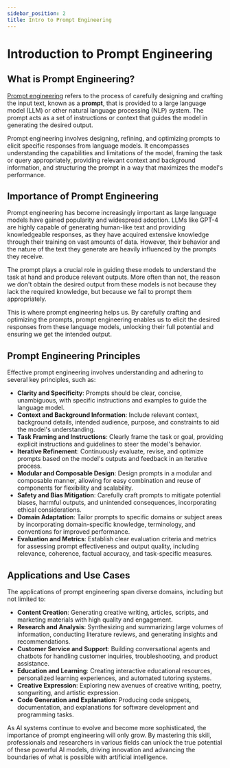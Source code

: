 ```yaml
---
sidebar_position: 2
title: Intro to Prompt Engineering
---
```


# Introduction to Prompt Engineering

## What is Prompt Engineering?

[Prompt engineering](https://en.wikipedia.org/wiki/Prompt_engineering) refers to the process of carefully designing and crafting the input text, known as a **prompt**, that is provided to a large language model (LLM) or other natural language processing (NLP) system. The prompt acts as a set of instructions or context that guides the model in generating the desired output.

Prompt engineering involves designing, refining, and optimizing prompts to elicit specific responses from language models. It encompasses understanding the capabilities and limitations of the model, framing the task or query appropriately, providing relevant context and background information, and structuring the prompt in a way that maximizes the model's performance.

## Importance of Prompt Engineering

Prompt engineering has become increasingly important as large language models have gained popularity and widespread adoption.
LLMs like GPT-4 are highly capable of generating human-like text and providing knowledgeable responses, as they have acquired extensive knowledge through their training on vast amounts of data. However, their behavior and the nature of the text they generate are heavily influenced by the prompts they receive.

The prompt plays a crucial role in guiding these models to understand the task at hand and produce relevant outputs. More often than not, the reason we don't obtain the desired output from these models is not because they lack the required knowledge, but because we fail to prompt them appropriately.

This is where prompt engineering helps us. By carefully crafting and optimizing the prompts, prompt engineering enables us to elicit the desired responses from these language models, unlocking their full potential and ensuring we get the intended output.

## Prompt Engineering Principles

Effective prompt engineering involves understanding and adhering to several key principles, such as:

- **Clarity and Specificity**: Prompts should be clear, concise, unambiguous, with specific instructions and examples to guide the language model.
- **Context and Background Information**: Include relevant context, background details, intended audience, purpose, and constraints to aid the model's understanding.
- **Task Framing and Instructions**: Clearly frame the task or goal, providing explicit instructions and guidelines to steer the model's behavior.
- **Iterative Refinement**: Continuously evaluate, revise, and optimize prompts based on the model's outputs and feedback in an iterative process.
- **Modular and Composable Design**: Design prompts in a modular and composable manner, allowing for easy combination and reuse of components for flexibility and scalability.
- **Safety and Bias Mitigation**: Carefully craft prompts to mitigate potential biases, harmful outputs, and unintended consequences, incorporating ethical considerations.
- **Domain Adaptation**: Tailor prompts to specific domains or subject areas by incorporating domain-specific knowledge, terminology, and conventions for improved performance.
- **Evaluation and Metrics**: Establish clear evaluation criteria and metrics for assessing prompt effectiveness and output quality, including relevance, coherence, factual accuracy, and task-specific measures.

## Applications and Use Cases

The applications of prompt engineering span diverse domains, including but not limited to:

- **Content Creation**: Generating creative writing, articles, scripts, and marketing materials with high quality and engagement.
- **Research and Analysis**: Synthesizing and summarizing large volumes of information, conducting literature reviews, and generating insights and recommendations.
- **Customer Service and Support**: Building conversational agents and chatbots for handling customer inquiries, troubleshooting, and product assistance.
- **Education and Learning**: Creating interactive educational resources, personalized learning experiences, and automated tutoring systems.
- **Creative Expression**: Exploring new avenues of creative writing, poetry, songwriting, and artistic expression.
- **Code Generation and Explanation**: Producing code snippets, documentation, and explanations for software development and programming tasks.

As AI systems continue to evolve and become more sophisticated, the importance of prompt engineering will only grow. By mastering this skill, professionals and researchers in various fields can unlock the true potential of these powerful AI models, driving innovation and advancing the boundaries of what is possible with artificial intelligence.
